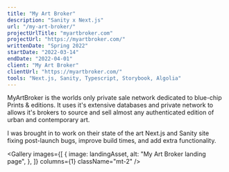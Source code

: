 ```yaml
---
title: "My Art Broker"
description: "Sanity x Next.js"
url: "/my-art-broker/"
projectUrlTitle: "myartbroker.com"
projectUrl: "https://myartbroker.com/"
writtenDate: "Spring 2022"
startDate: "2022-03-14"
endDate: "2022-04-01"
client: "My Art Broker"
clientUrl: "https://myartbroker.com/"
tools: "Next.js, Sanity, Typescript, Storybook, Algolia"
---
```



MyArtBroker is the worlds only private sale network dedicated to blue-chip Prints & editions. It uses it's extensive databases and private network to allows it's brokers to source and sell almost any authenticated edition of urban and contemporary art.

I was brought in to work on their state of the art Next.js and Sanity site fixing post-launch bugs, improve build times, and add extra functionality.

<Gallery
  images={[
    {
      image: landingAsset,
      alt: "My Art Broker landing page",
    },
  ]}
  columns={1}
  className="mt-2"
/>
